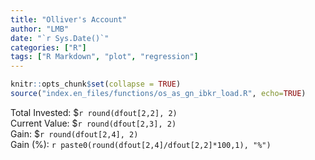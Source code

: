 ```yaml
---
title: "Olliver's Account"
author: "LMB"
date: "`r Sys.Date()`"
categories: ["R"]
tags: ["R Markdown", "plot", "regression"]
---
```


```r
knitr::opts_chunk$set(collapse = TRUE)
source("index.en_files/functions/os_as_gn_ibkr_load.R", echo=TRUE)
```


Total Invested: $`r round(dfout[2,2], 2)`  
Current Value: $`r round(dfout[2,3], 2)`  
Gain: $`r round(dfout[2,4], 2)`  
Gain (%): `r paste0(round(dfout[2,4]/dfout[2,2]*100,1), "%")`

